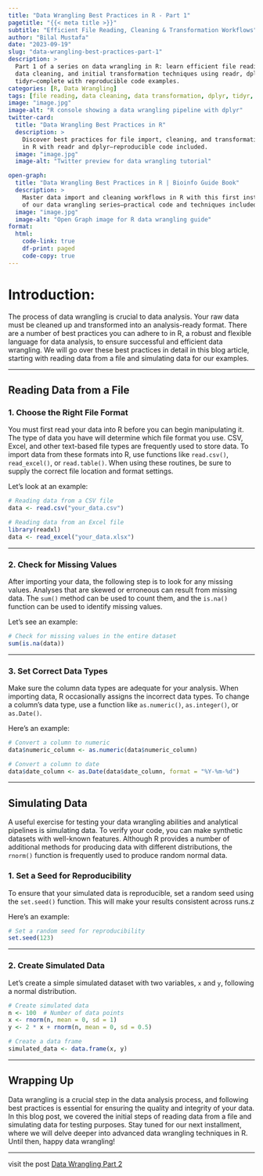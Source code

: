 ```yaml
---
title: "Data Wrangling Best Practices in R - Part 1"
pagetitle: "{{< meta title >}}"
subtitle: "Efficient File Reading, Cleaning & Transformation Workflows"
author: "Bilal Mustafa"
date: "2023-09-19"
slug: "data-wrangling-best-practices-part-1"
description: >
  Part 1 of a series on data wrangling in R: learn efficient file reading,
  data cleaning, and initial transformation techniques using readr, dplyr, and
  tidyr—complete with reproducible code examples.
categories: [R, Data Wrangling]
tags: [file reading, data cleaning, data transformation, dplyr, tidyr, tidyverse, R programming]
image: "image.jpg"
image-alt: "R console showing a data wrangling pipeline with dplyr"
twitter-card:
  title: "Data Wrangling Best Practices in R"
  description: >
    Discover best practices for file import, cleaning, and transformation
    in R with readr and dplyr—reproducible code included.
  image: "image.jpg"
  image-alt: "Twitter preview for data wrangling tutorial"

open-graph:
  title: "Data Wrangling Best Practices in R | Bioinfo Guide Book"
  description: >
    Master data import and cleaning workflows in R with this first installment
    of our data wrangling series—practical code and techniques included.
  image: "image.jpg"
  image-alt: "Open Graph image for R data wrangling guide"
format:
  html:
    code-link: true
    df-print: paged
    code-copy: true
---
```


# Introduction:

The process of data wrangling is crucial to data analysis.
Your raw data must be cleaned up and transformed into an analysis-ready format.
There are a number of best practices you can adhere to in R, a robust and flexible language for data analysis, to ensure successful and efficient data wrangling.
We will go over these best practices in detail in this blog article, starting with reading data from a file and simulating data for our examples.

------------------------------------------------------------------------

## **Reading Data from a File**

### **1. Choose the Right File Format**

You must first read your data into R before you can begin manipulating it.
The type of data you have will determine which file format you use.
CSV, Excel, and other text-based file types are frequently used to store data.
To import data from these formats into R, use functions like `read.csv()`, `read_excel()`, or `read.table()`.
When using these routines, be sure to supply the correct file location and format settings.

Let's look at an example:

```r

# Reading data from a CSV file
data <- read.csv("your_data.csv")

# Reading data from an Excel file
library(readxl)
data <- read_excel("your_data.xlsx")
```

------------------------------------------------------------------------

### **2. Check for Missing Values**

After importing your data, the following step is to look for any missing values.
Analyses that are skewed or erroneous can result from missing data.
The `sum()` method can be used to count them, and the `is.na()` function can be used to identify missing values.

Let's see an example:

```r

# Check for missing values in the entire dataset
sum(is.na(data))
```

------------------------------------------------------------------------

### **3. Set Correct Data Types**

Make sure the column data types are adequate for your analysis.
When importing data, R occasionally assigns the incorrect data types.
To change a column's data type, use a function like `as.numeric()`, `as.integer()`, or `as.Date()`.

Here's an example:

```r

# Convert a column to numeric
data$numeric_column <- as.numeric(data$numeric_column)

# Convert a column to date
data$date_column <- as.Date(data$date_column, format = "%Y-%m-%d")
```

------------------------------------------------------------------------

## **Simulating Data**

A useful exercise for testing your data wrangling abilities and analytical pipelines is simulating data.
To verify your code, you can make synthetic datasets with well-known features.
Although R provides a number of additional methods for producing data with different distributions, the `rnorm()` function is frequently used to produce random normal data.

### **1. Set a Seed for Reproducibility**

To ensure that your simulated data is reproducible, set a random seed using the `set.seed()` function.
This will make your results consistent across runs.z

Here's an example:

```r

# Set a random seed for reproducibility
set.seed(123)
```

------------------------------------------------------------------------

### **2. Create Simulated Data**

Let's create a simple simulated dataset with two variables, `x` and `y`, following a normal distribution.

```r

# Create simulated data
n <- 100  # Number of data points
x <- rnorm(n, mean = 0, sd = 1)
y <- 2 * x + rnorm(n, mean = 0, sd = 0.5)

# Create a data frame
simulated_data <- data.frame(x, y)
```

------------------------------------------------------------------------

## **Wrapping Up**

Data wrangling is a crucial step in the data analysis process, and following best practices is essential for ensuring the quality and integrity of your data.
In this blog post, we covered the initial steps of reading data from a file and simulating data for testing purposes.
Stay tuned for our next installment, where we will delve deeper into advanced data wrangling techniques in R.
Until then, happy data wrangling!

------------------------------------------------------------------------

visit the post [Data Wrangling Part 2](../../posts/DataWrangling2_R/datawrangle2.html)
